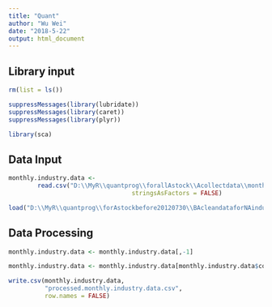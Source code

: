 ```yaml
---
title: "Quant"
author: "Wu Wei"
date: "2018-5-22"
output: html_document
---
```




## Library input
```r
rm(list = ls())

suppressMessages(library(lubridate))
suppressMessages(library(caret))
suppressMessages(library(plyr))

library(sca)

```

## Data Input

```r

monthly.industry.data <- 
        read.csv("D:\\MyR\\quantprog\\forallAstock\\Acollectdata\\monthly.industry.data.csv", 
                                  stringsAsFactors = FALSE)

```

```r
load("D:\\MyR\\quantprog\\forAstockbefore20120730\\BAcleandataforNAindustry\\stockcode")
```


## Data Processing


```r
monthly.industry.data <- monthly.industry.data[,-1]

```

```r
monthly.industry.data <- monthly.industry.data[monthly.industry.data$code %in% stockcode,]

```



```r

write.csv(monthly.industry.data, 
          "processed.monthly.industry.data.csv",
          row.names = FALSE)


```

